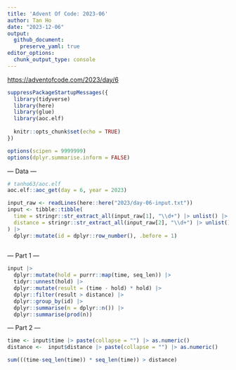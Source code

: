 ```yaml
---
title: 'Advent Of Code: 2023-06'
author: Tan Ho
date: "2023-12-06"
output: 
  github_document:
    preserve_yaml: true
editor_options: 
  chunk_output_type: console
---
```


<https://adventofcode.com/2023/day/6>

```r
suppressPackageStartupMessages({
  library(tidyverse)
  library(here)
  library(glue)
  library(aoc.elf)
  
  knitr::opts_chunk$set(echo = TRUE)
})

options(scipen = 9999999)
options(dplyr.summarise.inform = FALSE)
```

--- Data ---

```r
# tanho63/aoc.elf
aoc.elf::aoc_get(day = 6, year = 2023)
```

```r
input_raw <- readLines(here::here("2023/day-06-input.txt"))
input <- tibble::tibble(
  time = stringr::str_extract_all(input_raw[1], "\\d+") |> unlist() |> as.numeric(),
  distance = stringr::str_extract_all(input_raw[2], "\\d+") |> unlist() |> as.numeric()
) |> 
  dplyr::mutate(id = dplyr::row_number(), .before = 1)
  
```

--- Part 1 ---

```r

input |> 
  dplyr::mutate(hold = purrr::map(time, seq_len)) |> 
  tidyr::unnest(hold) |> 
  dplyr::mutate(result = (time - hold) * hold) |> 
  dplyr::filter(result > distance) |> 
  dplyr::group_by(id) |> 
  dplyr::summarise(n = dplyr::n()) |> 
  dplyr::summarise(prod(n))

```

--- Part 2 ---

```r
time <- input$time |> paste(collapse = "") |> as.numeric()
distance <-  input$distance |> paste(collapse = "") |> as.numeric()

sum(((time-seq_len(time)) * seq_len(time)) > distance)
```

